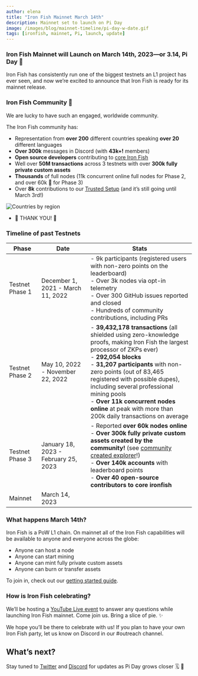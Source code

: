 ```yaml
---
author: elena
title: "Iron Fish Mainnet March 14th"
description: Mainnet set to launch on Pi Day
image: /images/blog/mainnet-timeline/pi-day-w-date.gif
tags: [ironfish, mainnet, Pi, launch, update]
---
```



### Iron Fish Mainnet will Launch on March 14th, 2023—or 3.14, Pi Day 🍰

Iron Fish has consistently run one of the biggest testnets an L1 project has ever seen, and now we’re excited to announce that Iron Fish is ready for its mainnet release.

### Iron Fish Community 💖

We are lucky to have such an engaged, worldwide community.

The Iron Fish community has:

-   Representation from **over 200** different countries speaking **over 20** different languages
-   **Over 300k** messages in Discord (with **43k+!** members)
-   **Open source developers** contributing to [core Iron Fish](https://github.com/iron-fish/ironfish)
-   Well over **50M transactions** across 3 testnets with over **300k fully private custom assets**
-   **Thousands** of full nodes (11k concurrent online full nodes for Phase 2, and over 60k 🫣 for Phase 3)
-   Over **8k** contributions to our [Trusted Setup](https://ironfish.network/blog/2023/02/13/trusted-setup-ceremony) (and it’s still going until March 3rd!)

![Countries by region](/images/blog/mainnet-timeline/countries-hires.png)

- 🙌 THANK YOU! 🙌

### Timeline of past Testnets
| Phase | Date | Stats |
|---|---|---|
| Testnet Phase 1 | December 1, 2021 - March 11, 2022 | - 9k participants (registered users with non-zero points on the leaderboard) <br />  - Over 3k nodes via opt-in telemetry <br />  - Over 300 GitHub issues reported and closed<br /> - Hundreds of community contributions, including PRs |
| Testnet Phase 2 | May 10, 2022 - November 22, 2022 | - **39,432,178 transactions** (all shielded using zero-knowledge proofs, making Iron Fish the largest processor of ZKPs ever) <br /> - **292,054 blocks** <br /> - **31,207 participants** with non-zero points (out of 83,465 registered with possible dupes), including several professional mining pools <br /> - **Over 11k concurrent nodes online** at peak with more than 200k daily transactions on average |
| Testnet Phase 3 | January 18, 2023 - February 25, 2023 | - Reported **over 60k nodes online** <br /> - **Over 300k fully private custom assets created by the community!** (see [community created explorer](http://www.oreoscan.info/en/assets)!) <br /> - **Over 140k accounts** with leaderboard points <br /> - **Over 40 open-source contributors to core ironfish** |
| Mainnet | March 14, 2023 |  |                                                                                                                                                                                                                                                                                                                                                                                |
### What happens March 14th?

Iron Fish is a PoW L1 chain. On mainnet all of the Iron Fish capabilities will be available to anyone and everyone across the globe:

-   Anyone can host a node
-   Anyone can start mining
-   Anyone can mint fully private custom assets
-   Anyone can burn or transfer assets

To join in, check out our [getting started guide](https://www.ironfish.network/docs/onboarding/iron-fish-tutorial).

### How is Iron Fish celebrating?

We’ll be hosting a [YouTube Live event](https://youtube.com/live/G5nVp5r0EuE?feature=share) to answer any questions while launching Iron Fish mainnet. Come join us. Bring a slice of pie. ✨

We hope you’ll be there to celebrate with us! If you plan to have your own Iron Fish party, let us know on Discord in our #outreach channel.

## What’s next?

Stay tuned to [Twitter](https://twitter.com/ironfishcrypto) and [Discord](https://discord.ironfish.network/) for updates as Pi Day grows closer 🗓️ 👀
